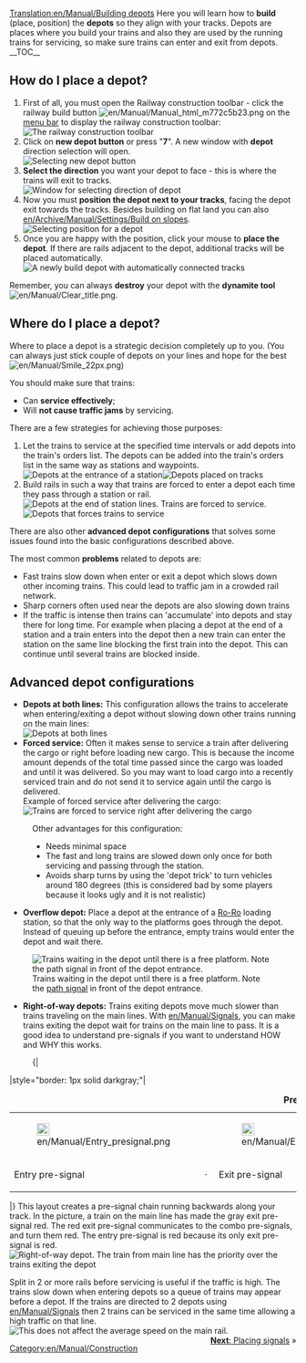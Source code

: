 [[Translation:en/Manual/Building depots]]
{{en/Manual/Tutorial/Navigation}}{{en/Note|This page describes only railway depots. There are also [[en/Manual/Depots|depots]] for the other transport types.}}
Here you will learn how to '''build''' (place, position) the '''depots''' so they align with your tracks.
Depots are places where you build your trains and also they are used by the running trains for servicing, so make sure trains can enter and exit from depots.
__TOC__
== How do I place a depot? ==
#First of all, you must open the Railway construction toolbar - click the railway build button [[File:en/Manual/Manual html m772c5b23.png]] on the [[en/Manual/Game interface#the-menu-bar|menu bar]] to display the railway construction toolbar:<br/>[[File:en/Manual/Railroad Construction.png|none|frame|The railway construction toolbar]]
#Click on '''new depot button''' or press "'''7'''". A new window with '''depot''' direction selection will open.<br/>[[File:en/Manual/New depot.png|none|frame|Selecting new depot button]]
#'''Select the direction''' you want your depot to face - this is where the trains will exit to tracks.<br/>[[File:en/Manual/Depot direction.png|none|frame|Window for selecting direction of depot]]
#Now you must '''position the depot next to your tracks''', facing the depot exit towards the tracks. Besides building on flat land you can also [[en/Archive/Manual/Settings/Build on slopes]].<br/>[[File:en/Manual/Depot position.png|none|frame|Selecting position for a depot]]
#Once you are happy with the position, click your mouse to '''place the depot'''. If there are rails adjacent to the depot, additional tracks will be placed automatically.<br/>[[File:en/Manual/New depot placed.png|none|frame|A newly build depot with automatically connected tracks]]

Remember, you can always '''destroy''' your depot with the '''dynamite tool''' [[File:en/Manual/Clear title.png]].

== Where do I place a depot? ==
Where to place a depot is a strategic decision completely up to you. (You can always just stick couple of depots on your lines and hope for the best [[File:en/Manual/Smile 22px.png]])

You should make sure that trains:
* Can '''service effectively''';
* Will '''not cause traffic jams''' by servicing.

There are a few strategies for achieving those purposes:
#Let the trains to service at the specified time intervals or add depots into the train's orders list. The depots can be added into the train's orders list in the same way as stations and waypoints.<br/>[[File:en/Manual/Depot at station entrance.png|none|frame|Depots at the entrance of a station]][[File:en/Manual/Depots-basic.png|none|frame|Depots placed on tracks]]
#Build rails in such a way that trains are forced to enter a depot each time they pass through a station or rail.<br/>[[File:en/Manual/Depot end of station.png|none|frame|Depots at the end of station lines. Trains are forced to service.]][[File:en/Manual/Depots-forced.png|none|frame|Depots that forces trains to service]]

There are also other '''advanced depot configurations''' that solves some issues found into the basic configurations described above.

The most common '''problems''' related to depots are:
* Fast trains slow down when enter or exit a depot which slows down other incoming trains. This could lead to traffic jam in a crowded rail network.
* Sharp corners often used near the depots are also slowing down trains
* If the traffic is intense then trains can 'accumulate' into depots and stay there for long time. For example when placing a depot at the end of a station and a train enters into the depot then a new train can enter the station on the same line blocking the first train into the depot. This can continue until several trains are blocked inside.

== Advanced depot configurations ==
*'''Depots at both lines:''' This configuration allows the trains to accelerate when entering/exiting a depot without slowing down other trains running on the main lines:<br/>[[File:en/Manual/Depots-at-both-lines.png|none|frame|Depots at both lines]]
*'''Forced service:''' Often it makes sense to service a train after delivering the cargo or right before loading new cargo. This is because the income amount depends of the total time passed since the cargo was loaded and until it was delivered. So you may want to load cargo into a recently serviced train and do not send it to service again until the cargo is delivered.<br/>Example of forced service after delivering the cargo:<br/>[[File:en/Manual/Unload-then-service.png|none|frame|Trains are forced to service right after delivering the cargo]]
:Other advantages for this configuration:
:* Needs minimal space
:* The fast and long trains are slowed down only once for both servicing and passing through the station.
:* Avoids sharp turns by using the 'depot trick' to turn vehicles around 180 degrees (this is considered bad by some players because it looks ugly and it is not realistic)
*'''Overflow depot:''' Place a depot at the entrance of a [[en/Manual/Railway station#ro-ro|Ro-Ro]] loading station, so that the only way to the platforms goes through the depot. Instead of queuing up before the entrance, empty trains would enter the depot and wait there. 
[[File:en/Manual/Overflow-depot.png|none|frame|Trains waiting in the depot until there is a free platform. Note the [[en/Manual/Signals|path signal]] in front of the depot entrance.]]
*'''Right-of-way depots:''' Trains exiting depots move much slower than trains traveling on the main lines.  With [[en/Manual/Signals]], you can make trains exiting the depot wait for trains on the main line to pass.  It is a good idea to understand pre-signals if you want to understand HOW and WHY this works.
:{|
|style="border: 1px solid darkgray;"|
{| align="center"
|+'''Pre-signals'''
|- align="center"
|style="border: none;"|[[File:en/Manual/Entry presignal.png|22px]]
|style="border: none;"|
|style="border: none;"|[[File:en/Manual/Exit presignal.png|22px]]
|style="border: none;"|
|style="border: none;"|[[File:en/Manual/Combo presignal.png|22px]]
|- align="center"
|style="border: none;"|Entry pre-signal
|style="border: none;"|&nbsp;&middot;&nbsp;
|style="border: none;"|Exit pre-signal
|style="border: none;"|&nbsp;&middot;&nbsp;
|style="border: none;"|Combo pre-signal
|}
|}
This layout creates a pre-signal chain running backwards along your track.  In the picture, a train on the main line has made the gray exit pre-signal red.  The red exit pre-signal communicates to the combo pre-signals, and turn them red.  The entry pre-signal is red because its only exit pre-signal is red.<br/>[[File:en/Manual/Right-of-way depot.png|none|frame|Right-of-way depot. The train from main line has the priority over the trains exiting the depot]]

Split in 2 or more rails before servicing is useful if the traffic is high. The trains slow down when entering depots so a queue of trains may appear before a depot. If the trains are directed to 2 depots using [[en/Manual/Signals]] then 2 trains can be serviced in the same time allowing a high traffic on that line.<br/>[[File:en/Manual/Split-before-servicing.png|none|frame|This does not affect the average speed on the main rail.]]
<span style="float: right">[[en/Manual/Building signals|'''Next''': Placing signals]] &raquo;</span>

[[Category:en/Manual/Construction]]
